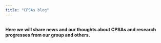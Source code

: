 ```yaml
---
title: "CPSAs blog"
---
```


## 

#### Here we will share news and our thoughts about CPSAs and research progresses from our group and others.
